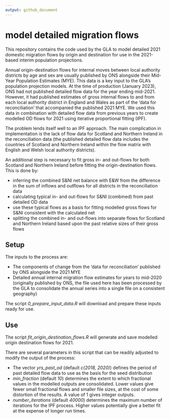 ```yaml
---
output: github_document
---
```


<!-- README.md is generated from README.Rmd. Please edit that file -->

# model detailed migration flows

This repository contains the code used by the GLA to model detailed 2021 domestic migration flows by origin and destination for use in the 2021-based interim population projections.

Annual origin-destination flows for internal moves between local authority districts by age and sex are usually published by ONS alongside their Mid-Year Population Estimates (MYE).  This data is a key input to the GLA's population projection models. At the time of production (January 2023), ONS had not published detailed flow data for the year ending mid-2021. However, it had published estimates of gross internal flows to and from each local authority district in England and Wales as part of the 'data for reconciliation' that accompanied the published 2021 MYE. We used this data in combination with detailed flow data from previous years to create modelled OD flows for 2021 using iterative proportional fitting (IPF).

The problem lends itself well to an IPF approach. The main complication in implementation is the lack of flow data for Scotland and Northern Ireland in the reconciliation data (the published detailed flow data includes the countries of Scotland and Northern Ireland within the flow matrix with English and Welsh local authority districts).

An additional step is necessary to fit gross in- and out-flows for both Scotland and Northern Ireland before fitting the origin-destination flows. This is done by:

* inferring the combined S&NI net balance with E&W from the difference in the sum of inflows and outflows for all districts in the reconciliation data
* calculating typical in- and out-flows for S&NI (combined) from past detailed OD data
* use these typical flows as a basis for fitting modelled gross flows for S&NI consistent with the calculated net
* splitting the combined in- and out-flows into separate flows for Scotland and Northern Ireland based upon the past relative sizes of their gross flows

## Setup

The inputs to the process are:

* The components of change from the 'data for reconciliation' published by ONS alongside the 2021 MYE
* Detailed annual internal migration flow estimates for years to mid-2020 (originally published by ONS, the file used here has been processed by the GLA to consolidate the annual series into a single file on a consistent geography)  

The script *0_prepare_input_data.R* will download and prepare these inputs ready for use.

## Use

The script *fit_origin_destination_flows.R* will generate and save modelled origin destination flows for 2021.

There are several parameters in this script that can be readily adjusted to modify the output of the process:

* The vector *yrs_past_od* (default *c(2018, 2020)*) defines the period of past detailed flow data to use as the basis for the seed distribution
* *min_fraction* (default *10*) determines the extent to which fractional values in the modelled outputs are consolidated. Lower values give fewer small fractional flows and smaller file sizes, at the cost of some distortion of the results. A value of 1 gives integer outputs.
* *number_iterations* (default *40000*) determines the maximum number of iterations for the IPF process. Higher values potentially give a better fit at the expense of longer run times.
